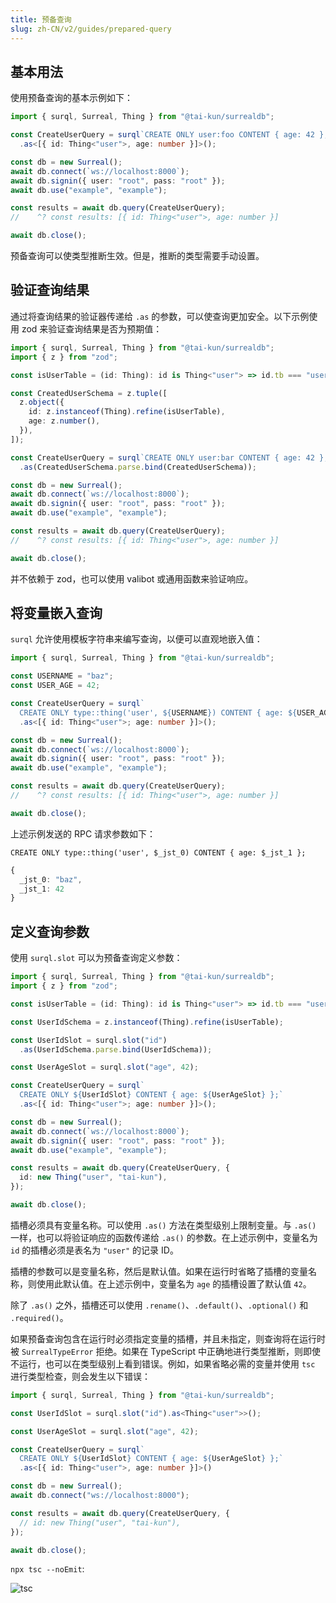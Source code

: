 ```yaml
---
title: 预备查询
slug: zh-CN/v2/guides/prepared-query
---
```


## 基本用法

使用预备查询的基本示例如下：

```ts
import { surql, Surreal, Thing } from "@tai-kun/surrealdb";

const CreateUserQuery = surql`CREATE ONLY user:foo CONTENT { age: 42 };`
  .as<[{ id: Thing<"user">, age: number }]>();

const db = new Surreal();
await db.connect(`ws://localhost:8000`);
await db.signin({ user: "root", pass: "root" });
await db.use("example", "example");

const results = await db.query(CreateUserQuery);
//    ^? const results: [{ id: Thing<"user">, age: number }]

await db.close();
```

预备查询可以使类型推断生效。但是，推断的类型需要手动设置。

## 验证查询结果

通过将查询结果的验证器传递给 `.as` 的参数，可以使查询更加安全。以下示例使用 zod 来验证查询结果是否为预期值：

```ts
import { surql, Surreal, Thing } from "@tai-kun/surrealdb";
import { z } from "zod";

const isUserTable = (id: Thing): id is Thing<"user"> => id.tb === "user";

const CreatedUserSchema = z.tuple([
  z.object({
    id: z.instanceof(Thing).refine(isUserTable),
    age: z.number(),
  }),
]);

const CreateUserQuery = surql`CREATE ONLY user:bar CONTENT { age: 42 };`
  .as(CreatedUserSchema.parse.bind(CreatedUserSchema));

const db = new Surreal();
await db.connect(`ws://localhost:8000`);
await db.signin({ user: "root", pass: "root" });
await db.use("example", "example");

const results = await db.query(CreateUserQuery);
//    ^? const results: [{ id: Thing<"user">, age: number }]

await db.close();
```

并不依赖于 zod，也可以使用 valibot 或通用函数来验证响应。

## 将变量嵌入查询

`surql` 允许使用模板字符串来编写查询，以便可以直观地嵌入值：

```ts
import { surql, Surreal, Thing } from "@tai-kun/surrealdb";

const USERNAME = "baz";
const USER_AGE = 42;

const CreateUserQuery = surql`
  CREATE ONLY type::thing('user', ${USERNAME}) CONTENT { age: ${USER_AGE} };`
  .as<[{ id: Thing<"user">; age: number }]>();

const db = new Surreal();
await db.connect(`ws://localhost:8000`);
await db.signin({ user: "root", pass: "root" });
await db.use("example", "example");

const results = await db.query(CreateUserQuery);
//    ^? const results: [{ id: Thing<"user">, age: number }]

await db.close();
```

上述示例发送的 RPC 请求参数如下：

```text
CREATE ONLY type::thing('user', $_jst_0) CONTENT { age: $_jst_1 };
```

```ts
{
  _jst_0: "baz",
  _jst_1: 42
}
```

## 定义查询参数

使用 `surql.slot` 可以为预备查询定义参数：

```ts
import { surql, Surreal, Thing } from "@tai-kun/surrealdb";
import { z } from "zod";

const isUserTable = (id: Thing): id is Thing<"user"> => id.tb === "user";

const UserIdSchema = z.instanceof(Thing).refine(isUserTable);

const UserIdSlot = surql.slot("id")
  .as(UserIdSchema.parse.bind(UserIdSchema));

const UserAgeSlot = surql.slot("age", 42);

const CreateUserQuery = surql`
  CREATE ONLY ${UserIdSlot} CONTENT { age: ${UserAgeSlot} };`
  .as<[{ id: Thing<"user">; age: number }]>();

const db = new Surreal();
await db.connect(`ws://localhost:8000`);
await db.signin({ user: "root", pass: "root" });
await db.use("example", "example");

const results = await db.query(CreateUserQuery, {
  id: new Thing("user", "tai-kun"),
});

await db.close();
```

插槽必须具有变量名称。可以使用 `.as()` 方法在类型级别上限制变量。与 `.as()` 一样，也可以将验证响应的函数传递给 `.as()` 的参数。在上述示例中，变量名为 `id` 的插槽必须是表名为 `"user"` 的记录 ID。

插槽的参数可以是变量名称，然后是默认值。如果在运行时省略了插槽的变量名称，则使用此默认值。在上述示例中，变量名为 `age` 的插槽设置了默认值 `42`。

除了 `.as()` 之外，插槽还可以使用 `.rename()`、`.default()`、`.optional()` 和 `.required()`。

如果预备查询包含在运行时必须指定变量的插槽，并且未指定，则查询将在运行时被 `SurrealTypeError` 拒绝。如果在 TypeScript 中正确地进行类型推断，则即使不运行，也可以在类型级别上看到错误。例如，如果省略必需的变量并使用 `tsc` 进行类型检查，则会发生以下错误：

```ts
import { surql, Surreal, Thing } from "@tai-kun/surrealdb";

const UserIdSlot = surql.slot("id").as<Thing<"user">>();

const UserAgeSlot = surql.slot("age", 42);

const CreateUserQuery = surql`
  CREATE ONLY ${UserIdSlot} CONTENT { age: ${UserAgeSlot} };`
  .as<[{ id: Thing<"user">, age: number }]>()

const db = new Surreal();
await db.connect("ws://localhost:8000");

const results = await db.query(CreateUserQuery, {
  // id: new Thing("user", "tai-kun"),
});

await db.close();
```

`npx tsc --noEmit`:

![tsc](./tsc.png)
